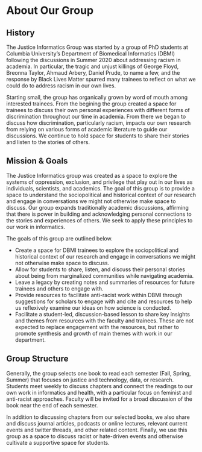 # About Our Group {#about}

## History
The Justice Informatics Group was started by a group of PhD students at Columbia University's Department of Biomedical Informatics (DBMI) following the discussions in Summer 2020 about addressing racism in academia. In particular, the tragic and unjust killings of George Floyd, Breonna Taylor, Ahmaud Arbery, Daniel
Prude, to name a few, and the response by Black Lives Matter spurred many trainees to reflect on what we could do to address racism in our own lives. 

Starting small, the group has organically grown by word of mouth among interested trainees. From the begining the group created a space for trainees to discuss their own personal experiences with different forms of discrimination throughout our time in academia. From there we began to discuss how discrimination, particularly racism, impacts our own research from relying on various forms of academic literature to guide our discussions. We continue to hold space for students to share their stories and listen to the stories of others. 

  

## Mission & Goals
The Justice Informatics group was created as a space to explore the systems of oppression, exclusion, and privilege that play out in our lives as individuals, scientists, and academics. The goal of this group is to provide a space to understand the sociopolitical and historical context of our research and engage in conversations we might not otherwise make space to discuss. Our group expands traditionally academic discussions, affirming that there is power in building and acknowledging personal connections to the stories and experiences of others. We seek to apply these principles to our work in informatics.

The goals of this group are outlined below.

* Create a space for DBMI trainees to explore the sociopolitical and historical context of our research and engage in conversations we might not otherwise make space to discuss.
* Allow for students to share, listen, and discuss their personal stories about being from marginalized communities while navigating academia.
* Leave a legacy by creating notes and summaries of resources for future trainees and others to engage with.
* Provide resources to facilitate anti-racist work within DBMI through suggestions for scholars to engage with and cite and resources to help us reflexively examine our ideas on how science is conducted.
* Facilitate a  student-led, discussion-based lesson to share key insights and themes from resources with the faculty and trainees. These are not expected to replace engagement with the resources, but rather to promote synthesis and growth of main themes with work in our department.



## Group Structure
Generally, the group selects one book to read each semester (Fall, Spring, Summer) that focuses on justice and technology, data, or research. Students meet weekly to discuss chapters and connect the readings to our own work in informatics and health, with a particular focus on feminist and anti-racist approaches. Faculty will be invited for a broad discussion of the book near the end of each semester.

In addition to discussing chapters from our selected books, we also share and discuss journal articles, podcasts or online lectures, relevant current events and twitter threads, and other related content. Finally, we use this group as a space to discuss racist or hate-driven events and otherwise cultivate a supportive space for students. 



